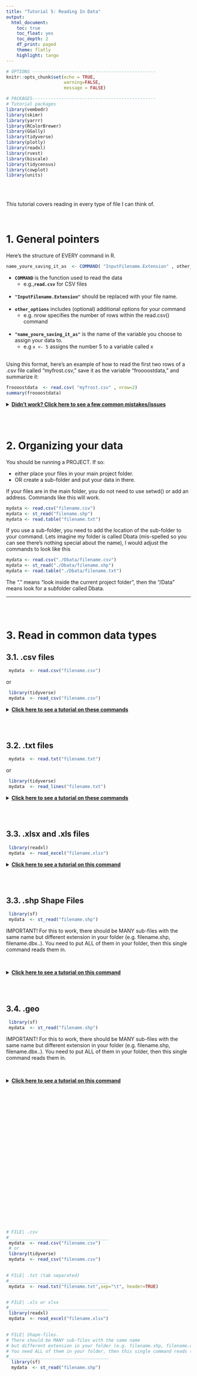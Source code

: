 ```yaml
---
title: "Tutorial 5: Reading In Data"
output:
  html_document:
    toc: true
    toc_float: yes
    toc_depth: 2
    df_print: paged
    theme: flatly
    highlight: tango
---
```


```r
# OPTIONS -----------------------------------------------
knitr::opts_chunk$set(echo = TRUE, 
                      warning=FALSE, 
                      message = FALSE)
```

```r
# PACKAGES-----------------------------------------------
# Tutorial packages
library(vembedr)
library(skimr)
library(yarrr)
library(RColorBrewer)
library(GGally) 
library(tidyverse)
library(plotly)
library(readxl)
library(rvest)
library(biscale)
library(tidycensus)
library(cowplot)
library(units)
```

<br><br>

This tutorial covers reading in every type of file I can think of.

<br>

# 1. General pointers

Here's the structure of EVERY command in R.

```r

name_youre_saving_it_as  <- COMMAND( "InputFilename.Extension" , other_options)

```

-   **`COMMAND`** is the function used to read the data
    -   e.g.,**`read.csv`** for CSV files <br><br>
-   **`"InputFilename.Extension"`** should be replaced with your file
    name. <br><br>
-   **`other_options`** includes (optional) additional options for your
    command
    -   e.g. nrow specifies the number of rows within the read.csv()
        command <br><br>
-   **`"name_youre_saving_it_as"`** is the name of the variable you
    choose to assign your data to.
    -   e.g `x <- 5` assigns the number 5 to a variable called x
        <br><br>

Using this format, here's an example of how to read the first two rows
of a .csv file called "myfrost.csv," save it as the variable
"froooostdata," and summarize it:

```r
froooostdata  <- read.csv( "myfrost.csv" , nrow=2)
summary(froooostdata)
```

<details>

<summary>[**Didn't work? Click here to see a few common
mistakes/issues**]{.underline}</summary>

<br>

[**Mistake 1**]{.underline}

```r
#Incorrect
summary("myfrost.csv")
```

This will summarize the WORD "myfrost.csv" as a character string. To
summarize data, you must first load it into R and assign it to a
variable using \<-.

------------------------------------------------------------------------

[**Mistake 2**]{.underline}

```r
#Incorrect
read.csv("myfrost.csv")
summary(myfrost)
```

The first line loads the data into R but doesn't save it as a variable,
so it will print the data on the screen. The second line then attempts
to summarize a non-existent variable named myfrost, which will crash.

------------------------------------------------------------------------

</details>

<br><br>

# 2. Organizing your data

You should be running a PROJECT. If so:

-   either place your files in your main project folder.
-   OR create a sub-folder and put your data in there.

If your files are in the main folder, you do not need to use setwd() or
add an address. Commands like this will work.

```r
mydata <- read.csv("filename.csv")
mydata <- st_read("filename.shp")
mydata <- read.table("filename.txt")
```

If you use a sub-folder, you need to add the location of the sub-folder
to your command. Lets imagine my folder is called Dbata (mis-spelled so
you can see there's nothing special about the name), I would adjust the
commands to look like this

```r
mydata <- read.csv("./Dbata/filename.csv")
mydata <- st_read("./Dbata/filename.shp")
mydata <- read.table("./Dbata/filename.txt")
```

The "." means "look inside the current project folder", then the "/Data"
means look for a subfolder called Dbata.

------------------------------------------------------------------------

<br><br>

# 3. Read in common data types

## 3.1.  .csv files

```r
 mydata  <- read.csv("filename.csv")
```

or

```r
 library(tidyverse) 
 mydata  <- read_csv("filename.csv")
```

<details>

<summary>[**Click here to see a tutorial on these
commands**]{.underline}</summary>

<br>

There are two ways of doing this:

<br>

`read.csv()` : If your file is small, then this command works without
loading any packages at all.

```r
mydata <- read.csv("filename.csv")
```

For example, if I had a dataset called trees in a subfolder called data,
I would run

```r
trees.data <- read.csv("./data/trees.csv")
```

------------------------------------------------------------------------

<br><br>

`read_csv()` : This is a more sophisticated way to read in csv data - it
is much faster for large datasets. You first need to add
`library(tidyverse)` to your library code chunk at the top of your
script and run:

```r
library(tidyverse) # put this in your library code chunk at the top
mydata <- read.csv("filename.csv")
```

For example,

```r
trees.data <- read_csv("trees.csv")
```

<br><br>

</details>

<br><br>

## 3.2.  .txt files

```r
 mydata  <- read.txt("filename.txt")
```

or

```r
 library(tidyverse) 
 mydata  <- read_lines("filename.txt")
```

<details>

<summary>[**Click here to see a tutorial on these
commands**]{.underline}</summary>

<br>

<br><br>

</details>

<br><br>

## 3.3.  .xlsx and .xls files

```r
 library(readxl) 
 mydata  <- read_excel("filename.xlsx")
```

<details>

<summary>[**Click here to see a tutorial on this
command**]{.underline}</summary>

<br>

<br><br>

</details>

<br><br>

## 3.3. .shp Shape Files

```r
 library(sf) 
 mydata  <- st_read("filename.shp")
```

IMPORTANT! For this to work, there should be MANY sub-files with the
same name but different extension in your folder (e.g. filename.shp,
filename.dbx..). You need to put ALL of them in your folder, then this
single command reads them in.

<br>

<details>

<summary>[**Click here to see a tutorial on this
command**]{.underline}</summary>

<br>

<br><br>

</details>

<br><br>

## 3.4.  .geo

```r
 library(sf) 
 mydata  <- st_read("filename.shp")
```

IMPORTANT! For this to work, there should be MANY sub-files with the
same name but different extension in your folder (e.g. filename.shp,
filename.dbx..). You need to put ALL of them in your folder, then this
single command reads them in.

<br>

<details>

<summary>[**Click here to see a tutorial on this
command**]{.underline}</summary>

<br>

<br><br>

</details>

<br><br>

<br><br><br><br><br><br><br><br><br><br><br><br><br><br><br>

<br><br><br>

```r

# FILE| .csv 
#______________________________________
 mydata  <- read.csv("filename.csv")
 # or
 library(tidyverse) 
 mydata  <- read_csv("filename.csv")

 
# FILE| .txt (tab separated)
#______________________________________
 mydata  <- read.txt("filename.txt",sep="\t", header=TRUE)


# FILE| .xls or xlsx
#______________________________________
 library(readxl) 
 mydata  <- read_excel("filename.xlsx")

 
# FILE| Shape-files.  
# There should be MANY sub-files with the same name 
# but different extension in your folder (e.g. filename.shp, filename.dbx..)
# You need ALL of them in your folder, then this single command reads them in
#______________________________________
  library(sf) 
  mydata  <- st_read("filename.shp")
  
  
  
  
```
